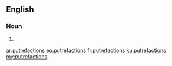 ==English==

===Noun===
{{head|en|plural}}

# {{plural of|putrefaction|lang=en|nocat=1}}

[[ar:putrefactions]]
[[eo:putrefactions]]
[[fr:putrefactions]]
[[ku:putrefactions]]
[[my:putrefactions]]